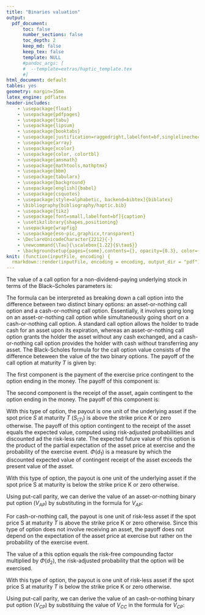 ```yaml
---
title: "Binaries valuation"
output: 
  pdf_document:
      toc: false
      number_sections: false
      toc_depth: 2
      keep_md: false
      keep_tex: false
      template: NULL
      #pandoc_args: [
      #  --template=extras/haptic_template.tex
      #]
html_document: default
tables: yes
geometry: margin=35mm
latex_engine: pdflatex
header-includes:
    - \usepackage{float}
    - \usepackage{pdfpages}
    - \usepackage{tabu}
    - \usepackage{lipsum}
    - \usepackage{booktabs}
    - \usepackage[justification=raggedright,labelfont=bf,singlelinecheck=false]{caption}
    - \usepackage{array}
    - \usepackage{xcolor} 
    - \usepackage{color, colortbl}
    - \usepackage{amsmath}
    - \usepackage{mathtools,mathptmx}
    - \usepackage{bbm}
    - \usepackage{tabularx}
    - \usepackage{background}
    - \usepackage[english]{babel}
    - \usepackage{csquotes}                
    - \usepackage[style=alphabetic, backend=bibtex]{biblatex}
    - \bibliography{bibliography/haptic.bib}
    - \usepackage{tikz}
    - \usepackage[font=small,labelfont=bf]{caption}
    - \usetikzlibrary{shapes,positioning}
    - \usepackage{wrapfig}
    - \usepackage{eso-pic,graphicx,transparent}
    - \DeclareUnicodeCharacter{2212}{-}
    - \newcommand{\Tau}{\scalebox{1.22}{$\tau$}}
    - \backgroundsetup{pages={some},contents={}, opacity={0.3}, color={gray}}
knit: (function(inputFile, encoding) {
  rmarkdown::render(inputFile, encoding = encoding, output_dir = "pdf") })
---
```


\captionsetup[table]{labelformat=empty}
\captionsetup[table]{labelfont=bf}

\section{Notation and Definitions}

\begin{table}[H]
\centering
\begin{tabular}{ll}
\toprule
\textbf{Parameter} & \textbf{Description} \\
\midrule
$S$ & Spot price of the underlying asset at time $\tau$ \\
$K$ & Strike price of the option \\
$r$ & Risk-free interest rate \\
$\sigma$ & Volatility of the underlying asset \\
$\Tau$ & Time to expiry \\
$T$ & Maturity of the option \\
$\Phi$ & Cumulative distribution function of the standard normal distribution \\
$C$ & Value of a call option \\
$P$ & Value of a put option \\
$V_{AC}$ & Value of an asset-or-nothing call option \\
$V_{AP}$  & Value of an asset-or-nothing put option \\
$V_{CC}$ & Value of a cash-or-nothing call option \\
$V_{CP}$ & Value of a cash-or-nothing put option \\
\bottomrule
\end{tabular}
\end{table}

\section{Black-Scholes formula}

The value of a call option for a non-dividend-paying underlying stock in terms of the Black–Scholes parameters is:

\begin{flalign}
C & = S\Phi(d_{1}) − e^{−r\tau} K\Phi(d_{2}) \nonumber \\
\nonumber \\
d_{2} & = −\frac{\ln\Big(\frac{K}{S}\Big)− \Big(r−\frac{1}{2}\sigma^{2}\Big)\Tau}{\sigma\sqrt{\Tau}} \nonumber \\
\nonumber \\
d_{1} & = d_{2} + \sigma\sqrt{\Tau} \nonumber
\end{flalign}

The formula can be interpreted as breaking down a call option into the difference between two distinct binary options: an asset-or-nothing call option and a cash-or-nothing call option. Essentially, it involves going long on an asset-or-nothing call option while simultaneously going short on a cash-or-nothing call option. A standard call option allows the holder to trade cash for an asset upon its expiration, whereas an asset-or-nothing call option grants the holder the asset without any cash exchanged, and a cash-or-nothing call option provides the holder with cash without transferring any asset. The Black-Scholes formula for the call option value consists of the difference beteween the value of the two binary options.  The payoff of the call option at maturity $T$ is given by:

 \begin{flalign}
  C_{(T)} & = max\{0, \text{\:}S_{(T)} − K\} = \left\{
  \begin{array}{ll}
    S_{(T)} - K, & S_{(T)} > K, \\
    0, & \text{otherwise}.
  \end{array}
  \right.  \nonumber 
\end{flalign}

The first component is the payment of the exercise price contingent to the option ending in the money. The payoff of this component is:

 \begin{flalign}
  C^{1}_{(T)} & = \left\{
  \begin{array}{ll}
    − K, & S_{(T)} > K, \\
    0, & \text{otherwise}.
  \end{array}
  \right.  \nonumber 
\end{flalign}

The second component is the receipt of the asset, again contingent to the option ending in the money. The payoff of this component is:

 \begin{flalign}
  C^{2}_{(T)} & = \left\{
  \begin{array}{ll}
    S_{(T)}, & S_{(T)} > K, \\
    0, & \text{otherwise}.
  \end{array}
  \right.  \nonumber 
\end{flalign}


\subsection{Asset-or-nothing Call}

With this type of option, the payout is one unit of the underlying asset if the spot price $S$ at maturity $T$ ($S_{(T)}$) is above the strike price $K$ or zero otherwise. The payoff of this option contingent to the receipt of the asset equals the expected value, computed using risk-adjusted probabilities and discounted ad the risk-less rate. The expected future value of this option is the product of the partial expectation of the asset price at exercise and the probability of the exercise event. $\Phi(d_{1})$ is a measure by which the discounted expected value of contingent receipt of the asset exceeds the present value of the asset.

 \begin{flalign}
  V_{AC_{(T)}} & = \left\{
  \begin{array}{ll}
    S_{(T)}, & S_{(T)} > K, \\
    0, & \text{otherwise}.
  \end{array}
  \right.  \nonumber \\
  \nonumber \\
    V_{AC} & = {\rm e}^{−r\tau} \underbrace{ \mathbb{E}[S_{(T)}\mathbbm{1}_{[S_{(T)} > K]}]
  }_\text{Partial expectation} \underbrace{\mathbb{P}\{S_{(T)} > K\}}_\text{Probability of exercise} \nonumber \\ 
  \nonumber \\ 
  & \mathbb{E}[S_{(T)}\mathbbm{1}_{[S_{(T)} > K]}] \mathbb{P}\{S_{(T)} > K\} = S{\rm e}^{r\tau} \Phi(d_{1}) \nonumber \\
  \nonumber \\
  V_{AC} & = {\rm e}^{−r\tau} S{\rm e}^{r\tau} \Phi(d_{1}) = S{\rm e}^{−r\tau} \Phi(d_{1}) \label{eq:1} 
\end{flalign}


\subsection{Asset-or-nothing Put}
With this type of option, the payout is one unit of the underlying asset if the spot price S at maturity is below the strike price K or zero otherwise. 

\begin{flalign}
V_{AP_{(T)}} =\left\{
\begin{array}{ll}
  S_{(T)}, & \text{if } S_{(T)} < K, \\
  0, & \text{otherwise}.
\end{array}
\right.  \nonumber 
\end{flalign}

Using put-call parity, we can derive the value of an asset-or-nothing binary put option ($V_{AP}$) by substituting \eqref{eq:1} in the formula for $V_{AP}$:

 \begin{flalign}
  V_{AP} & = S {\rm e}^{−r\tau} − V_{AC} \nonumber \\
  & = S{\rm e}^{−r\tau}−S{\rm e}^{−r\tau} \Phi(d_{1}) \nonumber \\
  & = S{\rm e}^{−r\tau} (1 − \Phi(d_{1})) \nonumber \\
  & = S{\rm e}^{−r\tau} \Phi(−d_{1}) \label{eq:2}
 \end{flalign}

\subsection{Cash-or-nothing Call}

For cash-or-nothing call, the payout is one unit of risk-less asset if the spot price S at maturity $T$ is above the strike price K or zero otherwise. Since this type of option does not involve receiving an asset, the payoff does not depend on the expectation of the asset price at exercise but rather on the probability of the exercise event. 

 \begin{flalign}
 V_{CC_{(T)}} & = \left\{
\begin{array}{ll}
  1, & \text{if } S_{(T)} > K, \\
  0, & \text{otherwise}.
\end{array}
\right.  \nonumber \\
\nonumber \\
 V_{CC} & = {\rm e}^{−r\tau} \mathbb{E}[v_{CC}(T, S_{(T)})] \nonumber \\
 & = {\rm e}^{−r\tau} \mathbb{E}[\mathbbm{1}_{[S_{(T)}>K]}] \nonumber \\
    & = {\rm e}^{−r\tau} \underbrace{\mathbb{P} [S_{(T)}>K]}_\text{Tail probability} \nonumber \\ 
 \nonumber \\
  & \mathbb{P}[S_{(T)} > K] = \Phi(d_{2}) \nonumber \\
  \nonumber \\
  V_{CC} & = {\rm e}^{−r\tau} \Phi(d_{2}) \label{eq:3} 
\end{flalign}

The value of a this option equals the risk-free compounding factor multiplied by $\Phi{(d_{2})}$, the risk-adjusted probability that the option will be exercised.

\subsection{Cash-or-nothing Put}
With this type of option, the payout is one unit of risk-less asset if the spot price S at maturity $T$ is below the strike price K or zero otherwise.

\begin{flalign}
V_{CP_{(T)}} =\left\{
\begin{array}{ll}
  1, & \text{if } S_{(T)} < K, \\
  0, & \text{otherwise}.
\end{array}
\right.  \nonumber 
\end{flalign}

Using put-call parity, we can derive the value of an cash-or-nothing binary put option ($V_{CP}$) by substituing the value of $V_{CC}$ in the formula for $V_{CP}$:

  \begin{flalign}
    V_{CP} & = {\rm e}^{−r\tau} − V_{CC} \nonumber \\
    & = {\rm e}^{−r\tau} − {\rm e}^{−r\tau} \Phi(d_{2}) \nonumber \\
    & = {\rm e}^{−r\tau} (1 − \Phi(d_{2})) \nonumber \\
    & = {\rm e}^{−r\tau} \Phi(−d_{2}) \label{eq:4}
  \end{flalign}

\newpage

\printbibliography

